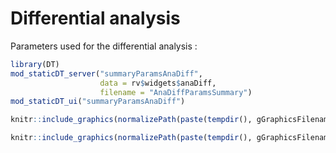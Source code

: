 # Differential analysis

Parameters used for the differential analysis :

```r
library(DT)
mod_staticDT_server("summaryParamsAnaDiff", 
                    data = rv$widgets$anaDiff,
                    filename = "AnaDiffParamsSummary")
mod_staticDT_ui("summaryParamsAnaDiff")
```
                                                      
```r
knitr::include_graphics(normalizePath(paste(tempdir(), gGraphicsFilenames$calibrationPlotAll, sep="/")))
```




```r
knitr::include_graphics(normalizePath(paste(tempdir(), gGraphicsFilenames$volcanoPlot, sep="/")))
```

